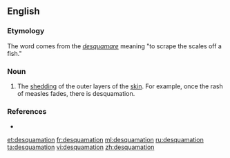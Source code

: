 ==English==

===Etymology===
The word comes from the {{etyl|la|en}} ''[[desquamare]]'' meaning "to scrape the scales off a fish."

===Noun===
{{en-noun|s|-}}

# {{medical}} The [[shedding]] of the outer layers of the [[skin]]. For example, once the rash of  measles fades, there is desquamation.

===References===
* {{R:Webster 1913}}

[[et:desquamation]]
[[fr:desquamation]]
[[ml:desquamation]]
[[ru:desquamation]]
[[ta:desquamation]]
[[vi:desquamation]]
[[zh:desquamation]]